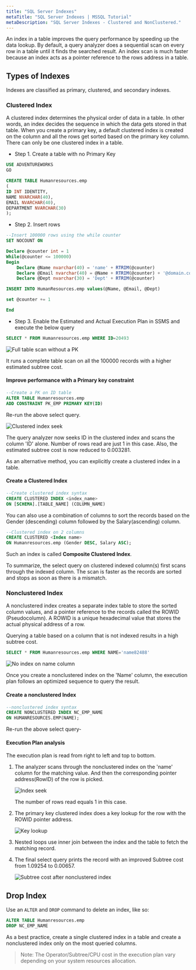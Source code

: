```yaml
---
title: "SQL Server Indexes"
metaTitle: "SQL Server Indexes | MSSQL Tutorial"
metaDescription: "SQL Server Indexes - Clustered and NonClustered."
---
```


An index in a table improves the query performance by speeding up the data lookup.
By default, a query analyzer does a sequential scan on every row in a table until it finds the searched result.
An index scan is much faster because an index acts as a pointer reference to the rows address in a table.

## Types of Indexes

Indexes are classified as primary, clustered, and secondary indexes.

### Clustered Index

A clustered index determines the physical order of data in a table. In other words, an index decides the sequence in which the data gets stored in that table.
When you create a primary key, a default clustered index is created on the column and all the rows get sorted based on the primary key column.
There can only be one clustered index in a table.

* Step 1. Create a table with no Primary Key

```SQL
USE ADVENTUREWORKS
GO

CREATE TABLE Humanresources.emp
(
ID INT IDENTITY,
NAME NVARCHAR(40),
EMAIL NVARCHAR(40),
DEPARTMENT NVARCHAR(30)
);
```

* Step 2. Insert rows

```SQL
--Insert 100000 rows using the while counter
SET NOCOUNT ON

Declare @counter int = 1
While(@counter <= 100000)
Begin
    Declare @Name nvarchar(40) = 'name' + RTRIM(@counter)
    Declare @Email nvarchar(40) = @Name + RTRIM(@counter) + '@domain.com'
    Declare @Dept nvarchar(30) = 'Dept' + RTRIM(@counter)

INSERT INTO HumanResources.emp values(@Name, @Email, @Dept)

set @counter += 1

End
```

* Step 3. Enable the Estimated and Actual Execution Plan in SSMS and execute the below query

```SQL
SELECT * FROM Humanresources.emp WHERE ID=20493
```

![Full table scan without a PK](../../../../assets/fullTableScan_noPK.png)

It runs a complete table scan on all the 100000 records with a higher estimated subtree cost.

#### Improve performance with a Primary key constraint

```SQL
--Create a PK on ID table
ALTER TABLE Humanresources.emp
ADD CONSTRAINT PK_EMP PRIMARY KEY(ID)
```

Re-run the above select query.

![Clustered index seek](../../../../assets/clusteredIndex_on_PK_ID.png)

The query analyzer now seeks ID in the clustered index and scans the column 'ID' alone. Number of rows read are just 1 in this case. Also, the estimated subtree cost is now reduced to 0.003281.

As an alternative method, you can explicitly create a clustered index in a table.

#### Create a Clustered Index

```SQL
--Create clustered index syntax
CREATE CLUSTERED INDEX <index_name>
ON [SCHEMA].[TABLE_NAME] (COLUMN_NAME)
```

You can also use a combination of columns to sort the records based on the Gender (descending) column followed by the Salary(ascending) column.

```SQL
--Clustered index on 2 columns
CREATE CLUSTERED <Index name>
ON Humanresources.emp (Gender DESC, Salary ASC);
```

Such an index is called **Composite Clustered Index**.

To summarize, the select query on clustered indexed column(s) first scans through the indexed column. The scan is faster as the records are sorted and stops as soon as there is a mismatch.

### Nonclustered Index

A nonclustered index creates a separate index table to store the sorted column values, and a pointer reference to the records called the ROWID (Pseudocolumn).
A ROWID is a unique hexadecimal value that stores the actual physical address of a row.

Querying a table based on a column that is not indexed results in a high subtree cost.

```SQL
SELECT * FROM Humanresources.emp WHERE NAME='name82488'
```

![No index on name column](../../../../assets/noIndex_on_Name.png)

Once you create a nonclustered index on the 'Name' column, the execution plan follows an optimized sequence to query the result.

#### Create a nonclustered Index

```SQL
--nonclustered index syntax
CREATE NONCLUSTERED INDEX NC_EMP_NAME
ON HUMANRESOURCES.EMP(NAME);
```

Re-run the above select query-

#### Execution Plan analysis

The execution plan is read from right to left and top to bottom.

1. The analyzer scans through the nonclustered index on the 'name' column for the matching value. And then the corresponding pointer address(RowID) of the row is picked.

    ![Index seek](../../../../assets/1_IndexSeek.png)

    The number of rows read equals 1 in this case.

1. The primary key clustered index does a key lookup for the row with the ROWID pointer address.

   ![Key lookup](../../../../assets/2_KeyLookup.png)

1. Nested loops use inner join between the index and the table to fetch the matching record.

1. The final select query prints the record with an improved Subtree cost from 1.09254 to 0.00657.

    ![Subtree cost after nonclustered index](../../../../assets/nonclustered-subtree-cost-improved.png)

## Drop Index

Use an `ALTER` and `DROP` command to delete an index, like so:

```SQL
ALTER TABLE Humanresources.emp
DROP NC_EMP_NAME
```

As a best practice, create a single clustered index in a table and create a nonclustered index only on the most queried columns.

> Note: The Operator/Subtree/CPU cost in the execution plan vary depending on your system resources allocation.

